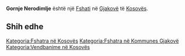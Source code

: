 {{Fshat në Kosovës
 | Emri                = Gornje Nerodimlje
 | EmriAlt                = Gorne Nerodimle,Gornje Nerodimlje,Neredime e Eperme,Nerodime e Eperme,Nerodime e Epërme,Nerodimja e Eperme,Nerodimja e Epërme,Горње Неродимље
 | Emri (Rasa dhanore) = 
 | Figura              = 
 | Shteti              = Kosovës
 | Komuna              = Gjakovë
 | Kodi postar         = 
 | Sipërfaqja          = 

 | Popullsia           = 

 | Regj. i popullsisë  = 
 | Dend. e popullsisë  = 
 | Faqja zyrtare       = 
 <!--- Koordinatat ----> 
 | Gjerësia            = 42.37028
 | Gjatësia            = 21.07861
 | Lartësia            = 
}}
'''Gornje Nerodimlje''' është një [[Fshati]] në [[Gjakovë]] të [[Kosovës]].

<!-- == Gjeografia == -->
<!-- == Historia == -->
<!-- == Demografia == -->
== Shih edhe ==
{{Komuna Gjakovë}}
{{Kosovo-Administrata-Cung}}

[[Kategoria:Fshatra në Kosovës]]
[[Kategoria:Fshatra në Kommunes Gjakovë]]
[[Kategoria:Vendbanime në Kosovës]]